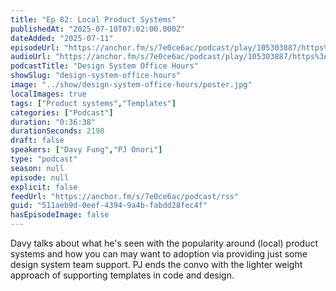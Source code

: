 ```yaml
---
title: "Ep 82: Local Product Systems"
publishedAt: "2025-07-10T07:02:00.000Z"
dateAdded: "2025-07-11"
episodeUrl: "https://anchor.fm/s/7e0ce6ac/podcast/play/105303887/https%3A%2F%2Fd3ctxlq1ktw2nl.cloudfront.net%2Fstaging%2F2025-6-10%2F9ef7cd8d-e6c0-2588-9e37-f31a2bdbdf47.mp3"
audioUrl: "https://anchor.fm/s/7e0ce6ac/podcast/play/105303887/https%3A%2F%2Fd3ctxlq1ktw2nl.cloudfront.net%2Fstaging%2F2025-6-10%2F9ef7cd8d-e6c0-2588-9e37-f31a2bdbdf47.mp3"
podcastTitle: "Design System Office Hours"
showSlug: "design-system-office-hours"
image: "../show/design-system-office-hours/poster.jpg"
localImages: true
tags: ["Product systems","Templates"]
categories: ["Podcast"]
duration: "0:36:38"
durationSeconds: 2198
draft: false
speakers: ["Davy Fung","PJ Onori"]
type: "podcast"
season: null
episode: null
explicit: false
feedUrl: "https://anchor.fm/s/7e0ce6ac/podcast/rss"
guid: "511aeb9d-0eef-4394-9a4b-fabdd28fec4f"
hasEpisodeImage: false
---
```

Davy talks about what he's seen with the popularity around (local) product systems and how you can may want to adoption via providing just some design system team support. PJ ends the convo with the lighter weight approach of supporting templates in code and design.
